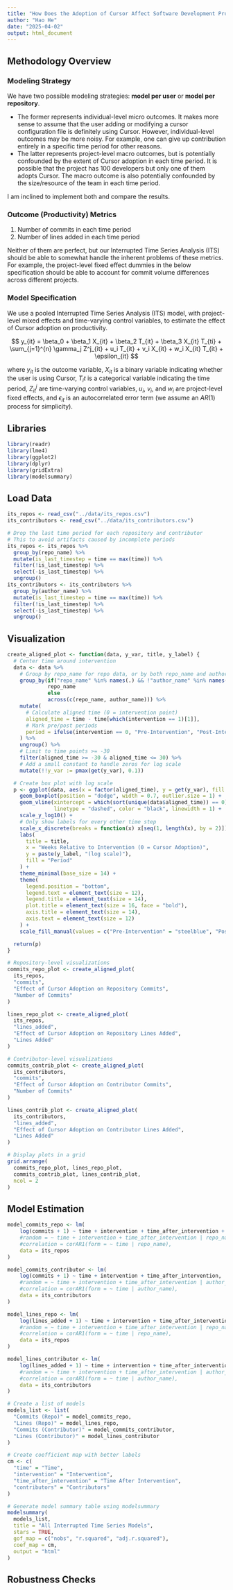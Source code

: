 ```yaml
---
title: "How Does the Adoption of Cursor Affect Software Development Productivity?"
author: "Hao He"
date: "2025-04-02"
output: html_document
---
```


## Methodology Overview

### Modeling Strategy

We have two possible modeling strategies: **model per user** or **model per repository**.

- The former represents individual-level micro outcomes. It makes more sense to assume that the user adding or modifying a cursor configuration file is definitely using Cursor. However, individual-level outcomes may be more noisy. For example, one can give up contribution entirely in a specific time period for other reasons.
- The latter represents project-level macro outcomes, but is potentially confounded by the extent of Cursor adoption in each time period. It is possible that the project has 100 developers but only one of them adopts Cursor. The macro outcome is also potentially confounded by the size/resource of the team in each time period.

I am inclined to implement both and compare the results.

### Outcome (Productivity) Metrics

1. Number of commits in each time period
2. Number of lines added in each time period

Neither of them are perfect, but our Interrupted Time Series Analysis (ITS) should be able to somewhat handle the inherent problems of these metrics. For example, the project-level fixed effect dummies in the below specification should be able to account for commit volume differences across different projects.

### Model Specification

We use a pooled Interrupted Time Series Analysis (ITS) model, with project-level mixed effects and time-varying control variables, to estimate the effect of Cursor adoption on productivity.

$$
y_{it} = \beta_0 + \beta_1 X_{it} + \beta_2 T_{it} + \beta_3 X_{it} T_{ti} + \sum_{j=1}^{n} \gamma_j Z^j_{it} + u_i T_{it} + v_i X_{it} + w_i X_{it} T_{it} + \epsilon_{it}
$$

where $y_{it}$ is the outcome variable, $X_{it}$ is a binary variable indicating whether the user is using Cursor, $T_it$ is a categorical variable indicating the time period, $Z^j_{it}$ are time-varying control variables, $u_i$, $v_i$, and $w_i$ are project-level fixed effects, and $\epsilon_{it}$ is an autocorrelated error term (we assume an $AR(1)$ process for simplicity).

## Libraries

```r
library(readr)
library(lme4)
library(ggplot2)
library(dplyr)
library(gridExtra)
library(modelsummary)
```

## Load Data

```r
its_repos <- read_csv("../data/its_repos.csv")
its_contributors <- read_csv("../data/its_contributors.csv")

# Drop the last time period for each repository and contributor
# This to avoid artifacts caused by incomplete periods
its_repos <- its_repos %>%
  group_by(repo_name) %>%
  mutate(is_last_timestep = time == max(time)) %>%
  filter(!is_last_timestep) %>%
  select(-is_last_timestep) %>%
  ungroup()
its_contributors <- its_contributors %>%
  group_by(author_name) %>%
  mutate(is_last_timestep = time == max(time)) %>%
  filter(!is_last_timestep) %>%
  select(-is_last_timestep) %>%
  ungroup()
```

## Visualization

```r
create_aligned_plot <- function(data, y_var, title, y_label) {
  # Center time around intervention
  data <- data %>%
    # Group by repo_name for repo data, or by both repo_name and author_name for contributor data
    group_by(if("repo_name" %in% names(.) && !"author_name" %in% names(.))
             repo_name
             else
             across(c(repo_name, author_name))) %>%
    mutate(
      # Calculate aligned time (0 = intervention point)
      aligned_time = time - time[which(intervention == 1)[1]],
      # Mark pre/post periods
      period = ifelse(intervention == 0, "Pre-Intervention", "Post-Intervention")
    ) %>%
    ungroup() %>%
    # Limit to time points >= -30
    filter(aligned_time >= -30 & aligned_time <= 30) %>%
    # Add a small constant to handle zeros for log scale
    mutate(!!y_var := pmax(get(y_var), 0.1))

  # Create box plot with log scale
  p <- ggplot(data, aes(x = factor(aligned_time), y = get(y_var), fill = period)) +
    geom_boxplot(position = "dodge", width = 0.7, outlier.size = 1) +
    geom_vline(xintercept = which(sort(unique(data$aligned_time)) == 0) - 0.5,
               linetype = "dashed", color = "black", linewidth = 1) +
    scale_y_log10() +
    # Only show labels for every other time step
    scale_x_discrete(breaks = function(x) x[seq(1, length(x), by = 2)]) +
    labs(
      title = title,
      x = "Weeks Relative to Intervention (0 = Cursor Adoption)",
      y = paste(y_label, "(log scale)"),
      fill = "Period"
    ) +
    theme_minimal(base_size = 14) +
    theme(
      legend.position = "bottom",
      legend.text = element_text(size = 12),
      legend.title = element_text(size = 14),
      plot.title = element_text(size = 16, face = "bold"),
      axis.title = element_text(size = 14),
      axis.text = element_text(size = 12)
    ) +
    scale_fill_manual(values = c("Pre-Intervention" = "steelblue", "Post-Intervention" = "firebrick"))

  return(p)
}

# Repository-level visualizations
commits_repo_plot <- create_aligned_plot(
  its_repos,
  "commits",
  "Effect of Cursor Adoption on Repository Commits",
  "Number of Commits"
)

lines_repo_plot <- create_aligned_plot(
  its_repos,
  "lines_added",
  "Effect of Cursor Adoption on Repository Lines Added",
  "Lines Added"
)

# Contributor-level visualizations
commits_contrib_plot <- create_aligned_plot(
  its_contributors,
  "commits",
  "Effect of Cursor Adoption on Contributor Commits",
  "Number of Commits"
)

lines_contrib_plot <- create_aligned_plot(
  its_contributors,
  "lines_added",
  "Effect of Cursor Adoption on Contributor Lines Added",
  "Lines Added"
)

# Display plots in a grid
grid.arrange(
  commits_repo_plot, lines_repo_plot,
  commits_contrib_plot, lines_contrib_plot,
  ncol = 2
)
```

## Model Estimation

```r
model_commits_repo <- lm(
    log(commits + 1) ~ time + intervention + time_after_intervention + log(contributors + 1),
    #random = ~ time + intervention + time_after_intervention | repo_name,
    #correlation = corAR1(form = ~ time | repo_name),
    data = its_repos
)

model_commits_contributor <- lm(
    log(commits + 1) ~ time + intervention + time_after_intervention,
    #random = ~ time + intervention + time_after_intervention | author_name,
    #correlation = corAR1(form = ~ time | author_name),
    data = its_contributors
)

model_lines_repo <- lm(
    log(lines_added + 1) ~ time + intervention + time_after_intervention + log(contributors + 1),
    #random = ~ time + intervention + time_after_intervention | repo_name,
    #correlation = corAR1(form = ~ time | repo_name),
    data = its_repos
)

model_lines_contributor <- lm(
    log(lines_added + 1) ~ time + intervention + time_after_intervention,
    #random = ~ time + intervention + time_after_intervention | author_name,
    #correlation = corAR1(form = ~ time | author_name),
    data = its_contributors
)

# Create a list of models
models_list <- list(
  "Commits (Repo)" = model_commits_repo,
  "Lines (Repo)" = model_lines_repo,
  "Commits (Contributor)" = model_commits_contributor,
  "Lines (Contributor)" = model_lines_contributor
)

# Create coefficient map with better labels
cm <- c(
  "time" = "Time",
  "intervention" = "Intervention",
  "time_after_intervention" = "Time After Intervention",
  "contributors" = "Contributors"
)

# Generate model summary table using modelsummary
modelsummary(
  models_list,
  title = "All Interrupted Time Series Models",
  stars = TRUE,
  gof_map = c("nobs", "r.squared", "adj.r.squared"),
  coef_map = cm,
  output = "html"
)
```

## Robustness Checks

```r

```
